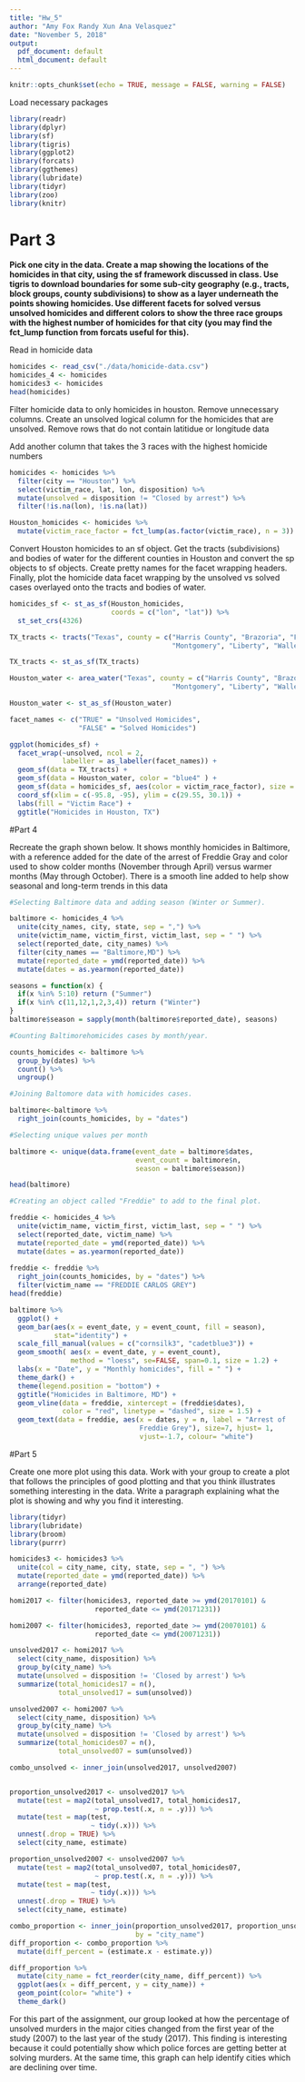 ```yaml
---
title: "Hw_5"
author: "Amy Fox Randy Xun Ana Velasquez"
date: "November 5, 2018"
output:
  pdf_document: default
  html_document: default
---
```


```r
knitr::opts_chunk$set(echo = TRUE, message = FALSE, warning = FALSE)
```

Load necessary packages
```r
library(readr)
library(dplyr)
library(sf)
library(tigris)
library(ggplot2)
library(forcats)
library(ggthemes)
library(lubridate)
library(tidyr)
library(zoo)
library(knitr)
```

# Part 3

**Pick one city in the data. Create a map showing the locations of the homicides in that city, using the sf framework discussed in class. Use tigris to download boundaries for some sub-city geography (e.g., tracts, block groups, county subdivisions) to show as a layer underneath the points showing homicides. Use different facets for solved versus unsolved homicides and different colors to show the three race groups with the highest number of homicides for that city (you may find the fct_lump function from forcats useful for this).**

Read in homicide data
```r
homicides <- read_csv("./data/homicide-data.csv")
homicides_4 <- homicides
homicides3 <- homicides
head(homicides)

```

Filter homicide data to only homicides in houston. Remove unnecessary columns. Create an unsolved logical column for the homicides that are unsolved. Remove rows that do not contain latitidue or longitude data

Add another column that takes the 3 races with the highest homicide numbers
```r
homicides <- homicides %>%
  filter(city == "Houston") %>%
  select(victim_race, lat, lon, disposition) %>%
  mutate(unsolved = disposition != "Closed by arrest") %>%
  filter(!is.na(lon), !is.na(lat))

Houston_homicides <- homicides %>%  
  mutate(victim_race_factor = fct_lump(as.factor(victim_race), n = 3))
```

Convert Houston homicides to an sf object. Get the tracts (subdivisions)  and bodies of water for the different counties in Houston and convert the sp objects to sf objects. Create pretty names for the facet wrapping headers. Finally, plot the homicide data facet wrapping by the unsolved vs solved cases overlayed onto the tracts and bodies of water.  

```r

homicides_sf <- st_as_sf(Houston_homicides,
                         coords = c("lon", "lat")) %>%
  st_set_crs(4326)

TX_tracts <- tracts("Texas", county = c("Harris County", "Brazoria", "Fort Bend", 
                                        "Montgomery", "Liberty", "Waller"), cb = TRUE) 

TX_tracts <- st_as_sf(TX_tracts)

Houston_water <- area_water("Texas", county = c("Harris County", "Brazoria", "Fort Bend", 
                                        "Montgomery", "Liberty", "Waller"))

Houston_water <- st_as_sf(Houston_water)

facet_names <- c("TRUE" = "Unsolved Homicides",
                 "FALSE" = "Solved Homicides")

ggplot(homicides_sf) +
  facet_wrap(~unsolved, ncol = 2, 
             labeller = as_labeller(facet_names)) +
  geom_sf(data = TX_tracts) +
  geom_sf(data = Houston_water, color = "blue4" ) +
  geom_sf(data = homicides_sf, aes(color = victim_race_factor), size = .3) +
  coord_sf(xlim = c(-95.8, -95), ylim = c(29.55, 30.1)) +
  labs(fill = "Victim Race") +
  ggtitle("Homicides in Houston, TX")

```

#Part 4

Recreate the graph shown below. It shows monthly homicides in Baltimore, with a reference added for the date of the arrest of Freddie Gray and color used to show colder months (November through April) versus warmer months (May through October). There is a smooth line added to help show seasonal and long-term trends in this data

```r

#Selecting Baltimore data and adding season (Winter or Summer).

baltimore <- homicides_4 %>% 
  unite(city_names, city, state, sep = ",") %>% 
  unite(victim_name, victim_first, victim_last, sep = " ") %>% 
  select(reported_date, city_names) %>% 
  filter(city_names == "Baltimore,MD") %>% 
  mutate(reported_date = ymd(reported_date)) %>%
  mutate(dates = as.yearmon(reported_date))

seasons = function(x) {
  if(x %in% 5:10) return ("Summer")
  if(x %in% c(11,12,1,2,3,4)) return ("Winter")
}
baltimore$season = sapply(month(baltimore$reported_date), seasons)

#Counting Baltimorehomicides cases by month/year.

counts_homicides <- baltimore %>% 
  group_by(dates) %>% 
  count() %>% 
  ungroup()

#Joining Baltomore data with homicides cases.

baltimore<-baltimore %>% 
  right_join(counts_homicides, by = "dates") 

#Selecting unique values per month

baltimore <- unique(data.frame(event_date = baltimore$dates, 
                               event_count = baltimore$n, 
                               season = baltimore$season))

head(baltimore)

```

```r
#Creating an object called "Freddie" to add to the final plot.

freddie <- homicides_4 %>% 
  unite(victim_name, victim_first, victim_last, sep = " ") %>% 
  select(reported_date, victim_name) %>% 
  mutate(reported_date = ymd(reported_date)) %>%
  mutate(dates = as.yearmon(reported_date))  
 
freddie <- freddie %>% 
  right_join(counts_homicides, by = "dates") %>% 
  filter(victim_name == "FREDDIE CARLOS GREY")
head(freddie)

```
```r

baltimore %>% 
  ggplot() +
  geom_bar(aes(x = event_date, y = event_count, fill = season), 
           stat="identity") +
  scale_fill_manual(values = c("cornsilk3", "cadetblue3")) +
  geom_smooth( aes(x = event_date, y = event_count),
               method = "loess", se=FALSE, span=0.1, size = 1.2) +
  labs(x = "Date", y = "Monthly homicides", fill = " ") +
  theme_dark() +
  theme(legend.position = "bottom") +
  ggtitle("Homicides in Baltimore, MD") +
  geom_vline(data = freddie, xintercept = (freddie$dates), 
             color = "red", linetype = "dashed", size = 1.5) +
  geom_text(data = freddie, aes(x = dates, y = n, label = "Arrest of 
                                Freddie Grey"), size=7, hjust= 1, 
                                vjust=-1.7, colour= "white")


```

#Part 5

Create one more plot using this data. Work with your group to create a plot that follows the principles of good plotting and that you think illustrates something interesting in the data. Write a paragraph explaining what the plot is showing and why you find it interesting.

```r
library(tidyr)
library(lubridate)
library(broom)
library(purrr)

homicides3 <- homicides3 %>% 
  unite(col = city_name, city, state, sep = ", ") %>% 
  mutate(reported_date = ymd(reported_date)) %>% 
  arrange(reported_date)

homi2017 <- filter(homicides3, reported_date >= ymd(20170101) & 
                     reported_date <= ymd(20171231))

homi2007 <- filter(homicides3, reported_date >= ymd(20070101) & 
                     reported_date <= ymd(20071231))

unsolved2017 <- homi2017 %>% 
  select(city_name, disposition) %>% 
  group_by(city_name) %>% 
  mutate(unsolved = disposition != 'Closed by arrest') %>% 
  summarize(total_homicides17 = n(),
            total_unsolved17 = sum(unsolved))

unsolved2007 <- homi2007 %>% 
  select(city_name, disposition) %>% 
  group_by(city_name) %>% 
  mutate(unsolved = disposition != 'Closed by arrest') %>% 
  summarize(total_homicides07 = n(),
            total_unsolved07 = sum(unsolved))

combo_unsolved <- inner_join(unsolved2017, unsolved2007)


proportion_unsolved2017 <- unsolved2017 %>% 
  mutate(test = map2(total_unsolved17, total_homicides17,
                     ~ prop.test(.x, n = .y))) %>% 
  mutate(test = map(test,
                    ~ tidy(.x))) %>% 
  unnest(.drop = TRUE) %>% 
  select(city_name, estimate)

proportion_unsolved2007 <- unsolved2007 %>% 
  mutate(test = map2(total_unsolved07, total_homicides07,
                     ~ prop.test(.x, n = .y))) %>% 
  mutate(test = map(test,
                    ~ tidy(.x))) %>% 
  unnest(.drop = TRUE) %>% 
  select(city_name, estimate)

combo_proportion <- inner_join(proportion_unsolved2017, proportion_unsolved2007,
                               by = "city_name")
diff_proportion <- combo_proportion %>% 
  mutate(diff_percent = (estimate.x - estimate.y))   
```

```r
diff_proportion %>% 
  mutate(city_name = fct_reorder(city_name, diff_percent)) %>% 
  ggplot(aes(x = diff_percent, y = city_name)) +
  geom_point(color= "white") +
  theme_dark() 
```
For this part of the assignment, our group looked at how the percentage of unsolved murders in the major cities changed from the first year of the study (2007) to the last year of the study (2017). This finding is interesting because it could potentially show which police forces are getting better at solving murders. At the same time, this graph can help identify cities which are declining over time.